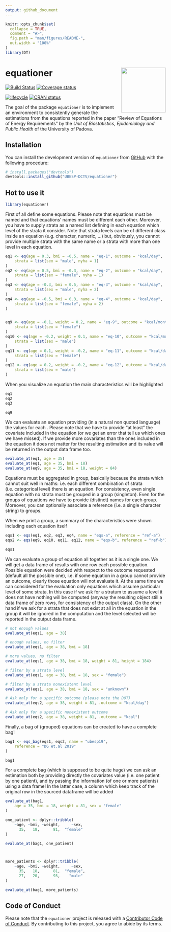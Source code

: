 ```yaml
---
output: github_document
---
```


<!-- README.md is generated from README.Rmd. Please edit that file -->

```r
knitr::opts_chunk$set(
  collapse = TRUE,
  comment = "#>",
  fig.path = "man/figures/README-",
  out.width = "100%"
)
library(DT)
```
# equationer <img src="man/figures/logo.png" align="right" height=140/>

[![Build Status](https://travis-ci.com/UBESP-DCTV/equationer.svg?branch=master)](https://travis-ci.com/UBESP-DCTV/equationer)
[![Coverage status](https://codecov.io/gh/UBESP-DCTV/equationer/branch/master/graph/badge.svg)](https://codecov.io/github/UBESP-DCTV/equationer?branch=master)

[![lifecycle](https://img.shields.io/badge/lifecycle-maturing-blue.svg)](https://www.tidyverse.org/lifecycle/#maturing)
[![CRAN status](https://www.r-pkg.org/badges/version/equationer)](https://cran.r-project.org/package=equationer)

The goal of the package `equationer` is to implement an environment to
consistently generate the estimations from the equations reported in the
paper "Review of Equations of Energy Requirements" by the
*Unit of Biostatistics, Epidemiology and Public Health* of the University
of Padova.


## Installation

You can install the development version of `equationer` from
[GitHub](https://github.com/) with the following procedure:

```r
# install.packages("devtools")
devtools::install_github("UBESP-DCTV/equationer")
```

## Hot to use it

```r
library(equationer)
```


First of all define some equations. Please note that equations must be
named and that equations' names must be different each other.
Moreover, you have to supply strata as a named list defining in 
each equation which level of the strata it consider. Note that strata
levels can be of different class inside an equation (e.g. character,
numeric, ...) but, obviously, you cannot provide multiple strata with
the same name or a strata with more than one level in each equation.


```r
eq1 <- eq(age = 0.3, bmi = -0.5, name = "eq-1", outcome = "kcal/day",
    strata = list(sex = "male", nyha = 1)
)
eq2 <- eq(age = 0.5, bmi = -0.3, name = "eq-2", outcome = "kcal/day",
    strata = list(sex = "female", nyha = 1)
)
eq3 <- eq(age = -0.3, bmi = 0.5, name = "eq-3", outcome = "kcal/day",
    strata = list(sex = "male", nyha = 2)
)
eq4 <- eq(age = -0.5, bmi = 0.3, name = "eq-4", outcome = "kcal/day",
    strata = list(sex = "female", nyha = 2)
)


eq9 <- eq(age = -0.1, weight = 0.2, name = "eq-9", outcome = "kcal/month",
    strata = list(sex = "female")
)
eq10 <- eq(age = -0.2, weight = 0.1, name = "eq-10", outcome = "kcal/month",
    strata = list(sex = "male")
)
eq11 <- eq(age = 0.1, weight = -0.2, name = "eq-11", outcome = "kcal/day",
    strata = list(sex = "female")
)
eq12 <- eq(age = 0.2, weight = -0.2, name = "eq-12", outcome = "kcal/day",
    strata = list(sex = "male")
)
```

When you visualize an equation the main characteristics will be 
highlighted

```r
eq1
eq2
eq3

eq9
```


We can evaluate an equation providing (in a natural non quoted language)
the values for each . Please note that we have to provide "at
least" the covariate included in the equation (or we get an error that
tell us which ones we have missed). If we provide more covariates
than the ones included in the equation it does not matter for the
resulting estimation and its value will be returned in the output 
data frame too.

```r
evaluate_at(eq1, age = 35)
evaluate_at(eq1, age = 35, bmi = 18)
evaluate_at(eq9, age = 35, bmi = 18, weight = 84)
```




Equations must be aggregated in group, basically because the strata which
cannot suit well in maths: i.e. each different combination of strata
(i.e. categorical level) there is an equation. For consistency, even
single equation with no strata must be grouped in a group (singleton).
Even for the groups of equations we have to provide (distinct) names
for each group. Moreover, you can optionally associate a reference 
(i.e. a single character string) to groups.

When we print a group, a summary of the characteristics were shown
including each equation itself

```r
eqs1 <- eqs(eq1, eq2, eq3, eq4, name = "eqs-a", reference = "ref-a")
eqs2 <- eqs(eq9, eq10, eq11, eq12, name = "eqs-b", reference = "ref-b")

eqs1
```

We can evaluate a group of equation all together as it is a single one.
We will get a data frame of results with one row each possible equation.
Possible equation were decided with respect to the outcome requested
(default all the possible one), i.e. if some equation in a group cannot
provide an outcome, clearly those equation will not evaluate it.
At the same time we can considered for the evaluation only equations
which assume particular level of some strata. In this case if 
we ask for a stratum to assume a level it does not have nothing will 
be computed (anyway the resulting object still a data frame of zero
rows, for consistency of the output class). On the other hand if we
ask for a strata that does not exist at all in the equation in the 
group it will be ignored in the computation and the level selected
will be reported in the output data frame.

```r
# not enough values
evaluate_at(eqs1, age = 38)

# enough values, no filter
evaluate_at(eqs1, age = 38, bmi = 18)

# more values, no filter
evaluate_at(eqs1, age = 38, bmi = 18, weight = 81, height = 184)

# filter by a strata level
evaluate_at(eqs1, age = 38, bmi = 18, sex = "female")

# filter by a strata nonexistent level
evaluate_at(eqs1, age = 38, bmi = 18, sex = "unknown")

# Ask only for a specific outcome (please note the DOT)
evaluate_at(eqs2, age = 38, weight = 81, .outcome = "kcal/day")

# Ask only for a specific nonexistent outcome
evaluate_at(eqs2, age = 38, weight = 81, .outcome = "kcal")
```




Finally, a bag of (grouped) equations can be created to have a complete
bag!

```r
bag1 <- eqs_bag(eqs1, eqs2, name = "ubesp19",
    reference = "DG et.al 2019"
)

bag1
```


For a complete bag (which is supposed to be quite huge) we can ask an
estimation both by providing directly the covariates value (i.e. one
patient by one patient), and by passing the information (of one or more
patients) using a data frame! In the latter case, a column which keep
track of the original row in the sourced dataframe will be added

```r
evaluate_at(bag1,
    age = 35, bmi = 18, weight = 81, sex = "female"
)

one_patient <- dplyr::tribble(
    ~age, ~bmi, ~weight,     ~sex,
      35,   18,      81,  "female"
)

evaluate_at(bag1, one_patient)



more_patients <- dplyr::tribble(
    ~age, ~bmi, ~weight,     ~sex,
      35,   18,      81,  "female",
      27,   20,      93,    "male"
)

evaluate_at(bag1, more_patients)

```



## Code of Conduct

Please note that the `equationer` project is released with a
[Contributor Code of Conduct](.github/CODE_OF_CONDUCT.md). By
contributing to this project, you agree to abide by its terms.
